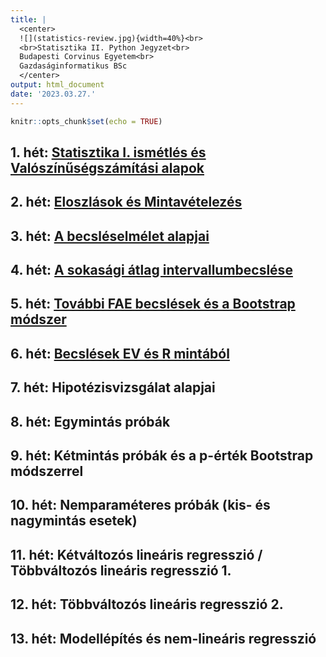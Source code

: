 ```yaml
---
title: |
  <center>
  ![](statistics-review.jpg){width=40%}<br> 
  <br>Statisztika II. Python Jegyzet<br>
  Budapesti Corvinus Egyetem<br>
  Gazdaságinformatikus BSc
  </center> 
output: html_document
date: '2023.03.27.'
---
```


```r
knitr::opts_chunk$set(echo = TRUE)
```

## 1. hét: <a href="Gyak01.html" target="_blank">Statisztika I. ismétlés és Valószínűségszámítási alapok</a>

## 2. hét: <a href="Gyak02.html" target="_blank">Eloszlások és Mintavételezés</a>

## 3. hét: <a href="Gyak03.html" target="_blank">A becsléselmélet alapjai</a>

## 4. hét: <a href="Gyak04.html" target="_blank">A sokasági átlag intervallumbecslése</a>

## 5. hét: <a href="Gyak05.html" target="_blank">További FAE becslések és a Bootstrap módszer</a>

## 6. hét: <a href="Gyak06.html" target="_blank">Becslések EV és R mintából</a>

## 7. hét: Hipotézisvizsgálat alapjai

## 8. hét: Egymintás próbák

## 9. hét: Kétmintás próbák és a p-érték Bootstrap módszerrel

## 10. hét: Nemparaméteres próbák (kis- és nagymintás esetek)

## 11. hét: Kétváltozós lineáris regresszió / Többváltozós lineáris regresszió 1.

## 12. hét: Többváltozós lineáris regresszió 2.

## 13. hét: Modellépítés és nem-lineáris regresszió


